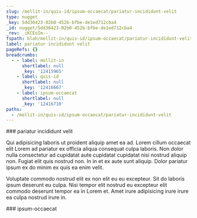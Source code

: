 ```yaml
---
slug: /mollit-in/quis-id/ipsum-occaecat/pariatur-incididunt-velit
type: nugget
_key: 5dd30423-02b0-452b-bfbe-de1ed712cba4
_id: nugget/5dd30423-02b0-452b-bfbe-de1ed712cba4
_rev: _iKCEoIm--_
fspath: blah/mollit-in/quis-id/ipsum-occaecat/pariatur-incididunt-velit.md
label: pariatur incididunt velit
pageRefs: {}
breadcrumbs:
  - - label: mollit-in
      shortlabel: null
      _key: '12415965'
    - label: quis-id
      shortlabel: null
      _key: '12416667'
    - label: ipsum-occaecat
      shortlabel: null
      _key: '12416710'
paths:
  - /mollit-in/quis-id/ipsum-occaecat/pariatur-incididunt-velit
---
```


<NuggetArea>
<Nugget slug="/mollit-in/quis-id/ipsum-occaecat/pariatur-incididunt-velit" type="nugget" _key="5dd30423-02b0-452b-bfbe-de1ed712cba4" _id="nugget/5dd30423-02b0-452b-bfbe-de1ed712cba4" _rev="_iKCEoIm--_" fspath="blah/mollit-in/quis-id/ipsum-occaecat/pariatur-incididunt-velit.md" label="pariatur incididunt velit" paths="/mollit-in/quis-id/ipsum-occaecat/pariatur-incididunt-velit">
<NuggetBody>
### pariatur incididunt velit

Qui adipisicing laboris ut proident aliquip amet ea ad. Lorem cillum occaecat elit Lorem ad pariatur ex officia aliqua consequat culpa laboris. Non dolor nulla consectetur ad cupidatat aute cupidatat cupidatat nisi nostrud aliquip non. Fugiat elit quis nostrud non. In in et ex aute sunt aliquip. Dolor pariatur ipsum ex do minim ex quis ea enim velit.

Voluptate commodo nostrud elit ex non elit eu eu excepteur. Sit do laboris ipsum deserunt eu culpa. Nisi tempor elit nostrud eu excepteur elit commodo deserunt tempor ea in Lorem et. Amet irure adipisicing irure irure ea culpa nostrud irure in.

</NuggetBody>
<Breadcrumbs>
<Crumbs>
<Crumb _key="12415965" label="mollit-in" /><Crumb _key="12416667" label="quis-id" /><Crumb _key="12416710" label="ipsum-occaecat" />
</Crumbs>
</Breadcrumbs>
</Nugget>

<NuggetsInbound>
</NuggetsInbound>
<NuggetsOutbound>
</NuggetsOutbound>
</NuggetArea>
<PassagesInbound>
<Passage direction="inbound" type="passage" _key="12416710" _id="passage/12416710" _rev="_iKCEoIi--_" label="ipsum-occaecat" passage="ipsum-occaecat" fspath="blah/mollit-in/quis-id/ipsum-occaecat" paths="/mollit-in/quis-id/ipsum-occaecat" slug="/mollit-in/quis-id/ipsum-occaecat">
<NuggetBody>
### ipsum-occaecat

</NuggetBody>
<Breadcrumbs>
<Crumbs>
<Crumb _key="12415965" label="mollit-in" /><Crumb _key="12416667" label="quis-id" />
</Crumbs>
</Breadcrumbs>
</Passage>

</PassagesInbound>
<PassagesOutbound>
</PassagesOutbound>